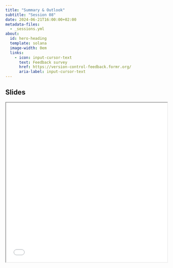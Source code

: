 ```yaml
---
title: "Summary & Outlook"
subtitle: "Session 08"
date: 2024-06-21T16:00:00+02:00
metadata-files:
  - _sessions.yml
about:
  id: hero-heading
  template: solana
  image-width: 0em
  links:
    - icon: input-cursor-text
      text: Feedback survey
      href: https://version-control-feedback.formr.org/
      aria-label: input-cursor-text
---
```


::: {#hero-heading}
:::

## Slides

```{=html}
<iframe width="100%" height=500 src="slides_session08.html"></iframe>
```
